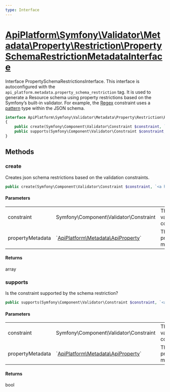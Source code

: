 ```yaml
---
type: Interface
---
```


# [ApiPlatform\Symfony\Validator\Metadata\Property\Restriction\PropertySchemaRestrictionMetadataInterface](/docs/reference/Symfony/Validator/Metadata/Property/Restriction/PropertySchemaRestrictionMetadataInterface)

Interface PropertySchemaRestrictionsInterface.
This interface is autoconfigured with the `api_platform.metadata.property_schema_restriction` tag. 
It is used to generate a Resource schema using property restrictions based on the Symfony’s built-in validator. For example, the [Regex](https://symfony.com/doc/current/reference/constraints/Regex.html) constraint uses a [pattern](https://swagger.io/docs/specification/data-models/data-types/#pattern) type within the JSON schema.


```php
interface ApiPlatform\Symfony\Validator\Metadata\Property\Restriction\PropertySchemaRestrictionMetadataInterface
{
    public create(Symfony\Component\Validator\Constraint $constraint, `<a href="/docs/reference/Metadata/ApiProperty">ApiPlatform\Metadata\ApiProperty</a>` $propertyMetadata): array
    public supports(Symfony\Component\Validator\Constraint $constraint, `<a href="/docs/reference/Metadata/ApiProperty">ApiPlatform\Metadata\ApiProperty</a>` $propertyMetadata): bool
}
```
## Methods

### create

Creates json schema restrictions based on the validation constraints.

```php
public create(Symfony\Component\Validator\Constraint $constraint, `<a href="/docs/reference/Metadata/ApiProperty">ApiPlatform\Metadata\ApiProperty</a>` $propertyMetadata): array
```

#### Parameters

<table><tbody>
<tr><td>constraint</td><td>Symfony\Component\Validator\Constraint</td><td>The validation constraint</td></tr><tr><td>propertyMetadata</td><td>`<a href="/docs/reference/Metadata/ApiProperty">ApiPlatform\Metadata\ApiProperty</a>`</td><td>The property metadata</td></tr>
</tbody>
</table>

#### Returns

array

### supports

Is the constraint supported by the schema restriction?

```php
public supports(Symfony\Component\Validator\Constraint $constraint, `<a href="/docs/reference/Metadata/ApiProperty">ApiPlatform\Metadata\ApiProperty</a>` $propertyMetadata): bool
```

#### Parameters

<table><tbody>
<tr><td>constraint</td><td>Symfony\Component\Validator\Constraint</td><td>The validation constraint</td></tr><tr><td>propertyMetadata</td><td>`<a href="/docs/reference/Metadata/ApiProperty">ApiPlatform\Metadata\ApiProperty</a>`</td><td>The property metadata</td></tr>
</tbody>
</table>

#### Returns

bool
